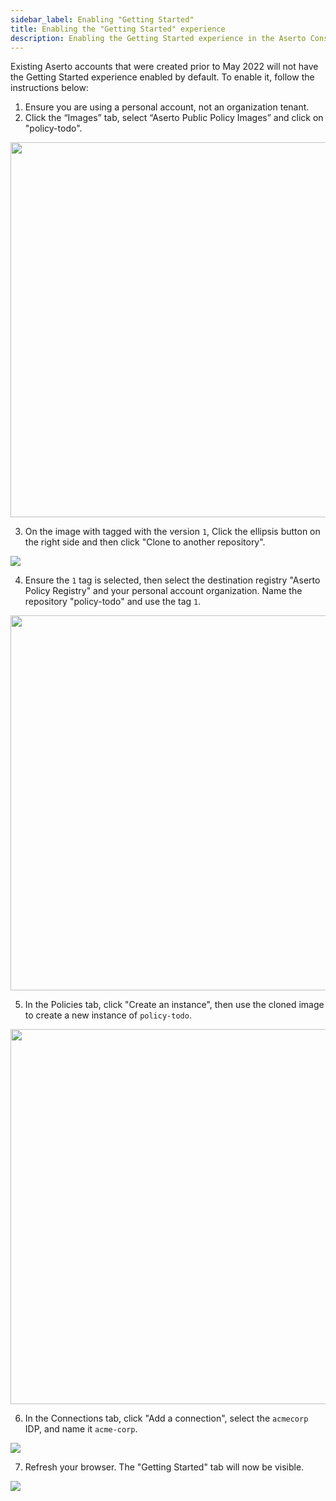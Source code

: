 ```yaml
---
sidebar_label: Enabling "Getting Started"
title: Enabling the "Getting Started" experience
description: Enabling the Getting Started experience in the Aserto Console
---
```


Existing Aserto accounts that were created prior to May 2022 will not have the Getting Started experience enabled by default. To enable it, follow the instructions below:

1. Ensure you are using a personal account, not an organization tenant.
2. Click the “Images” tab, select “Aserto Public Policy Images” and click on "policy-todo".

  <img src="/aserto-public-policy-images-todo.png" width="600px" />

3. On the image with tagged with the version `1`, Click the ellipsis button on the right side and then click "Clone to another repository".

  <img src="/clone-todo-repo.png" />

4. Ensure the `1` tag is selected, then select the destination registry "Aserto Policy Registry" and your personal account organization. Name the repository "policy-todo" and use the tag `1`.

  <img src="/recreate-todo-policy.png" width="600px"/>

5. In the Policies tab, click "Create an instance", then use the cloned image to create a new instance of `policy-todo`.

  <img src="/recreate-todo-policy-instance.png" width="600px"/>

6. In the Connections tab, click "Add a connection", select the `acmecorp` IDP, and name it `acme-corp`.

  <img src="/add-acmecorp-connection.png" />

7. Refresh your browser. The "Getting Started" tab will now be visible.

  <img src="/getting-started.png" />